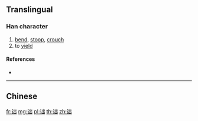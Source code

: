 {{character info/new}}
{{also|詘}}
==Translingual==

===Han character===
{{Han char|rn=149|rad=讠|as=05|sn=7|four=|canj=IVUU}}

# [[bend]], [[stoop]], [[crouch]]
# to [[yield]]

====References====
* {{Han ref|kx=1188.181|hdz=63959.010|uh=8BCE|ud=35790}}

----

==Chinese==
{{zh-see|詘}}

[[fr:诎]]
[[mg:诎]]
[[pl:诎]]
[[th:诎]]
[[zh:诎]]